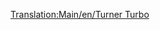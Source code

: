 [[Translation:Main/en/Turner Turbo]]{{en/-}}{{Template:Treni/It
|Image=[[File:en/Turnerturbo.png]]
|Name=Turner Turbo
|Cost=€ 82.030
|Speed=160 km/h (100 mph)
|Weight=190 t
|Power=3.549 hp (2,611 kW)
|Annual=€ 6.246
|Designed=1976
|Lifespan=22 
|Capacity=N/A
|Description=
|Real-life=La Turner Turbo è basta sul modello reale UAC [http://www.wikipedia.org/wiki/Turbo_(train) Turbo-Train].
}}